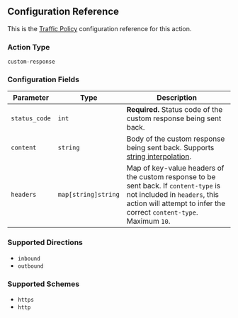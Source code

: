 ## Configuration Reference

This is the [Traffic Policy](/docs/http/traffic-policy/index.mdx) configuration 
reference for this action.

### Action Type

`custom-response`

### Configuration Fields

| Parameter     | Type                    | Description                                                                                                                                        |
| ------------- | ------------------------- | -------------------------------------------------------------------------------------------------------------------------------------------------- |
| `status_code` | `int`                     | **Required.** Status code of the custom response being sent back.                                                                                                                 |
| `content`     | `string`                  | Body of the custom response being sent back. Supports [string interpolation](#string-interpolation).                                             |
| `headers`     | `map[string]string`       | Map of key-value headers of the custom response to be sent back. If `content-type` is not included in `headers`, this action will attempt to infer the correct `content-type`. Maximum `10`. |

### Supported Directions

- `inbound`
- `outbound`

### Supported Schemes

- `https`
- `http`